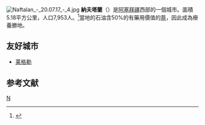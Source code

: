 
{{Infobox settlement
|official_name =纳夫塔兰
|native_name = 
|pushpin_map            =Azerbaijan
|pushpin_mapsize                =300
|subdivision_type       = 国家
|subdivision_name       = {{flag|Azerbaijan}}
|subdivision_type1      = [[阿塞拜疆行政区划|区]]
|subdivision_name1      =纳夫塔兰
|leader_title           = 
|leader_name            = 
|established_title      = 建立
|established_date       = 1967年
|area_total_km2           = 
|area_footnotes           = 
|population_as_of         =2010
|population_total =7,800
|population_footnotes=
|population_density_km2   =
|timezone =[[阿塞拜疆标准时间|阿塞拜疆标准时间]]
|utc_offset             = +4
|coordinates            = {{coord|40|30|24|N|46|49|30|E|region:AZ|display=inline}}
|elevation_m            = 
|area_code              = +994 255
}} 
[[Image:Naftalan_-_20.07.17_-_4.jpg|thumb]]
'''納夫塔蘭'''（{{lang|az|Neftalan}}）是[[阿塞拜疆|阿塞拜疆]]西部的一個城市。面積5.18平方公里，人口7,953人。<ref>{{Cite web |url=http://www.azerbaijan.az/_Districts/_districts_e.html |title=azerbaijan.az：領土與行政區劃 |access-date=2008-06-03 |archive-url=https://web.archive.org/web/20190117104935/http://azerbaijan.az/_Districts/_districts_e.html |archive-date=2019-01-17 |dead-url=yes }}</ref>當地的石油含50%的有藥用價值的[[萘|萘]]，因此成為療養勝地。
==友好城市==
* {{FRA}} [[莱格勒|莱格勒]]

==参考文献==
{{Reflist}}

{{亞塞拜然行政區劃}}

[[Category:阿塞拜疆城市|N]]